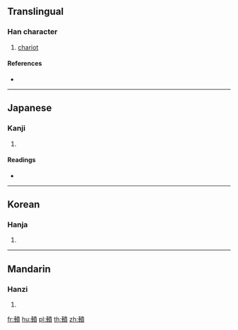 {{character info/new}}
==Translingual==

===Han character===
{{Han char|rn=159|rad=車|as=12|sn=19|four=54086|canj=JJJTC}}

# [[chariot]]

====References====
* {{Han ref|kx=1248.390|dkj=38540|dj=1727.260|hdz=53555.040|uh=8F52|ud=36690|bh=F356|bd=62294}}

----

==Japanese==

===Kanji===
{{ja-kanji|grade=|rs=車12}}

# {{defn|lang=ja|sort=車12}}

====Readings====
* {{ja-readings|on=[[ふん]] (fun), [[ぶん]] (bun)|kun=|nanori=}}

----

==Korean==

===Hanja===
{{ko-hanja|hangeul=분|eumhun=|rv=bun|mr=pun|y=pun}}

# {{defn|lang=ko|sort=車12}}

----

==Mandarin==

===Hanzi===
{{cmn-hanzi|pin=[[fén]] ([[fen2]]), [[lìn]] ([[lin4]])|wg=fen<sup>2</sup>, lin<sup>4</sup>}}

# {{defn|lang=cmn|sort=車12}}

[[fr:轒]]
[[hu:轒]]
[[pl:轒]]
[[th:轒]]
[[zh:轒]]